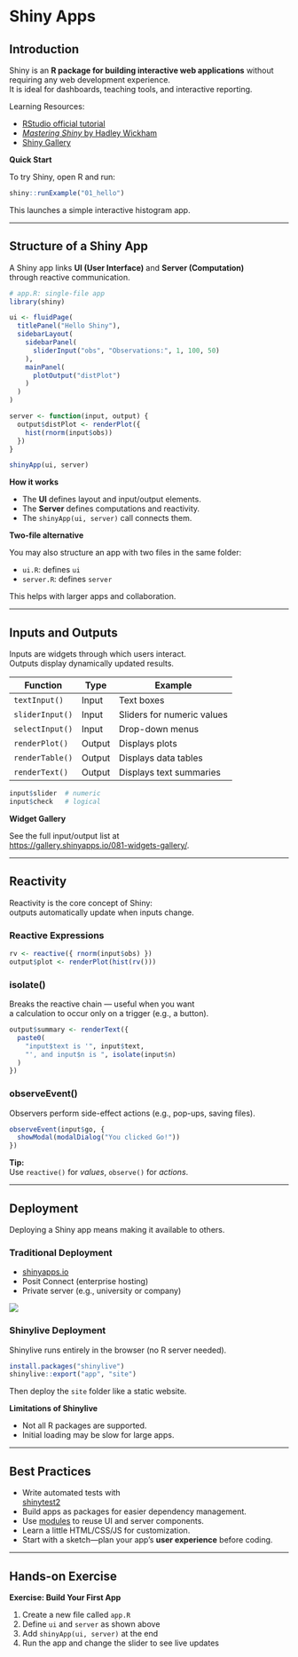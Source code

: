 # Shiny Apps


## Introduction

Shiny is an **R package for building interactive web applications**
without requiring any web development experience.  
It is ideal for dashboards, teaching tools, and interactive reporting.

Learning Resources:

- [RStudio official tutorial](https://shiny.posit.co/r/getstarted)
- [*Mastering Shiny* by Hadley Wickham](https://mastering-shiny.org/)
- [Shiny Gallery](https://shiny.posit.co/r/gallery/)

::: callout-tip
**Quick Start**

To try Shiny, open R and run:

```r
shiny::runExample("01_hello")
```

This launches a simple interactive histogram app.
:::

---

## Structure of a Shiny App

A Shiny app links **UI (User Interface)** and **Server (Computation)**  
through reactive communication.

```r
# app.R: single-file app
library(shiny)

ui <- fluidPage(
  titlePanel("Hello Shiny"),
  sidebarLayout(
    sidebarPanel(
      sliderInput("obs", "Observations:", 1, 100, 50)
    ),
    mainPanel(
      plotOutput("distPlot")
    )
  )
)

server <- function(input, output) {
  output$distPlot <- renderPlot({
    hist(rnorm(input$obs))
  })
}

shinyApp(ui, server)
```

::: callout-note
**How it works**

- The **UI** defines layout and input/output elements.  
- The **Server** defines computations and reactivity.  
- The `shinyApp(ui, server)` call connects them.
:::

::: callout-tip
**Two-file alternative**

You may also structure an app with two files in the same folder:

- `ui.R`: defines `ui`
- `server.R`: defines `server`

This helps with larger apps and collaboration.
:::

---

## Inputs and Outputs

Inputs are widgets through which users interact.  
Outputs display dynamically updated results.

| Function | Type | Example |
|-----------|------|----------|
| `textInput()` | Input | Text boxes |
| `sliderInput()` | Input | Sliders for numeric values |
| `selectInput()` | Input | Drop-down menus |
| `renderPlot()` | Output | Displays plots |
| `renderTable()` | Output | Displays data tables |
| `renderText()` | Output | Displays text summaries |

```r
input$slider  # numeric
input$check   # logical
```

::: callout-tip
**Widget Gallery**

See the full input/output list at  
<https://gallery.shinyapps.io/081-widgets-gallery/>.
:::

---

## Reactivity

Reactivity is the core concept of Shiny:  
outputs automatically update when inputs change.

### Reactive Expressions

```r
rv <- reactive({ rnorm(input$obs) })
output$plot <- renderPlot(hist(rv()))
```

### isolate()

Breaks the reactive chain — useful when you want  
a calculation to occur only on a trigger (e.g., a button).

```r
output$summary <- renderText({
  paste0(
    "input$text is '", input$text,
    "', and input$n is ", isolate(input$n)
  )
})
```

### observeEvent()

Observers perform side-effect actions (e.g., pop-ups, saving files).

```r
observeEvent(input$go, {
  showModal(modalDialog("You clicked Go!"))
})
```

::: callout-note
**Tip:**  
Use `reactive()` for *values*, `observe()` for *actions*.
:::

---

## Deployment

Deploying a Shiny app means making it available to others.

### Traditional Deployment

- [shinyapps.io](https://www.shinyapps.io)
- Posit Connect (enterprise hosting)
- Private server (e.g., university or company)

![](images/shiny/deploy.png)

### Shinylive Deployment

Shinylive runs entirely in the browser (no R server needed).

```r
install.packages("shinylive")
shinylive::export("app", "site")
```

Then deploy the `site` folder like a static website.

::: callout-tip
**Limitations of Shinylive**

- Not all R packages are supported.  
- Initial loading may be slow for large apps.
:::

---

## Best Practices

- Write automated tests with  
  [shinytest2](https://rstudio.github.io/shinytest2/)
- Build apps as packages for easier dependency management.
- Use [modules](https://mastering-shiny.org/scaling-modules.html)
  to reuse UI and server components.
- Learn a little HTML/CSS/JS for customization.
- Start with a sketch—plan your app’s **user experience** before coding.

---

## Hands-on Exercise

::: callout-tip
**Exercise: Build Your First App**

1. Create a new file called `app.R`  
2. Define `ui` and `server` as shown above  
3. Add `shinyApp(ui, server)` at the end  
4. Run the app and change the slider to see live updates  
:::

<!-- --- -->

<!-- ## Further Resources -->

<!-- - RStudio tutorial: [shiny.rstudio.com/tutorial](https://shiny.rstudio.com/tutorial/) -->
<!-- - Mastering Shiny: [mastering-shiny.org](https://mastering-shiny.org/) -->
<!-- - Shiny UI Editor: [rstudio.github.io/shinyuieditor](https://rstudio.github.io/shinyuieditor/) -->
<!-- - Shiny for Python: [shiny.posit.co/py](https://shiny.posit.co/py/) -->
<!-- - shinythemes: [rstudio.github.io/shinythemes](https://rstudio.github.io/shinythemes/) -->
<!-- - shinylive examples: [shinylive.io/r/examples/](https://shinylive.io/r/examples/) -->
<!-- - Example apps: [github.com/rstudio/shiny-examples/](https://github.com/rstudio/shiny-examples/) -->
